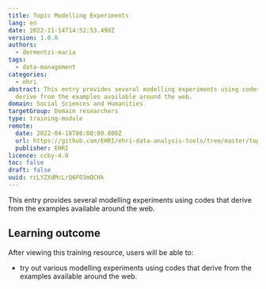 ```yaml
---
title: Topic Modelling Experiments
lang: en
date: 2022-11-14T14:52:53.498Z
version: 1.0.0
authors:
  - dermentzi-maria
tags:
  - data-management
categories:
  - ehri
abstract: This entry provides several modelling experiments using codes that
  derive from the examples available around the web.
domain: Social Sciences and Humanities
targetGroup: Domain researchers
type: training-module
remote:
  date: 2022-04-18T00:00:00.000Z
  url: https://github.com/EHRI/ehri-data-analysis-tools/tree/master/topic-modelling
  publisher: EHRI
licence: ccby-4.0
toc: false
draft: false
uuid: rcLYZXdMcLrQ6FO3mQCHk
---
```

This entry provides several modelling experiments using codes that derive from the examples available around the web.

<SideNote type="note" title="This training resource is located in the GitHub environment, so please go straight to the text in the 'readme' file. ">

</SideNote>

## L﻿earning outcome

A﻿fter viewing this training resource, users will be able to:

- try out various modelling experiments using codes that derive from the examples available around the web.

<ExternalResource title="Interested in learning more?" subtitle="Check out Topic Modelling Experiments" url="https://github.com/EHRI/ehri-data-analysis-tools/tree/master/topic-modelling" />